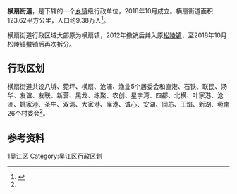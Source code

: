 {{中国乡级行政区
|景观照片文件名 = Sunsets of Suzhou 0500.jpg
|景观照片描述 = 
|汉语拼音 = 
|其他语言 = 
|其他语言名称 = 
|旧称 = 
|地名出处 = 
|位置图文件名 = 
|位置图描述 = 
|自定义图片= 
|建置时间 =
|政府驻地 = 
|毗邻 = 
|总面积 = 
|总人口 = 
|总人口年份 = 
|户籍人口 = 
|户籍人口年份 = 
|常住人口 = 
|常住人口年份 = 
|人口密度 = 
|GDP = 
|GDP年份 = 
|邮政编码 = 
|电话区号 = 512
|官方网站 =
|网站名称 = 
|32/05/84/106/000}}

'''横扇街道'''，是{{PRC admin/fullname|32/05/84/106/000|3}}下辖的一个[[乡镇|乡镇]]级行政单位，2018年10月成立。横扇街道面积123.62平方公里，人口约9.38万人<ref name=2018tz>{{Cite web|url=http://www.zfxxgk.suzhou.gov.cn/sxqzf/szsrmzf/201810/t20181026_1011130.html|title=苏州市人民政府关于吴江区部分行政区划调整的批复|accessdate=2018-10-27|work=苏州市人民政府|archive-date=2019-09-10|archive-url=https://web.archive.org/web/20190910133224/http://www.zfxxgk.suzhou.gov.cn/sxqzf/szsrmzf/201810/t20181026_1011130.html|dead-url=yes}}</ref>。

横扇街道行政区域大部原为横扇镇，2012年撤销后并入原[[松陵镇|松陵镇]]，至2018年10月松陵镇撤销后再次拆分。

== 行政区划 ==
横扇街道共设八坼、菀坪、横扇、沧浦、渔业5个居委会和直港、石铁、联民、汤华、友谊、友联、新营、黑龙、练聚、农创、星字湾、四都、北横、叶家港、沧洲、姚家港、圣牛、双湾、大家港、厍港、诚心、安湖、同芯、王焰、新湖、菀南26个村委会<ref name=2018tz/>。

== 参考资料 ==

{{reflist}}

{{江苏省苏州市吴江市行政区划}}
{{江苏行政区划小作品}}

[[Category:苏州市街道|1吴江区]]
[[Category:吴江区行政区划|Category:吴江区行政区划]]